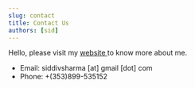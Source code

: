 ```yaml
---
slug: contact
title: Contact Us
authors: [sid]
---
```


Hello, please visit my [website ](https://sidsharma22.github.io/my-website/) to know more about me.

- Email: siddivsharma [at] gmail [dot] com
- Phone: +(353)899-535152
